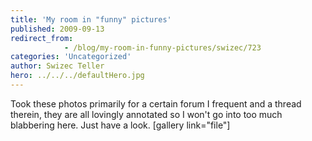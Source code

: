 ```yaml
---
title: 'My room in "funny" pictures'
published: 2009-09-13
redirect_from: 
            - /blog/my-room-in-funny-pictures/swizec/723
categories: 'Uncategorized'
author: Swizec Teller
hero: ../../../defaultHero.jpg
---
```

Took these photos primarily for a certain forum I frequent and a thread therein, they are all lovingly annotated so I won't go into too much blabbering here. Just have a look. \[gallery link="file"]